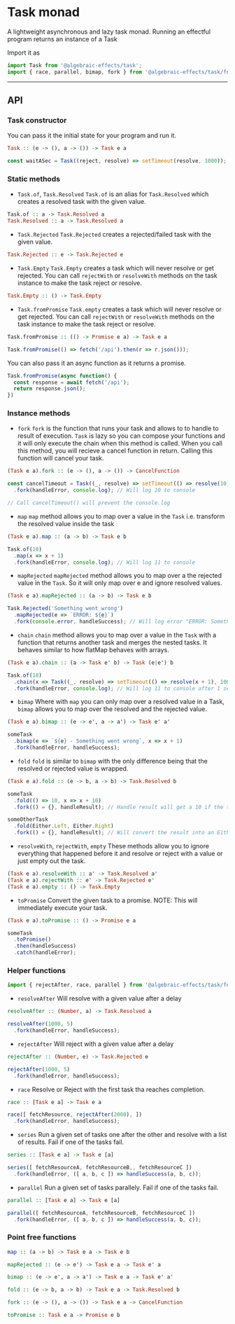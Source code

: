 
# Task monad
A lightweight asynchronous and lazy task monad. Running an effectful program returns an instance of a Task


Import it as
```js
import Task from '@algebraic-effects/task';
import { race, parallel, bimap, fork } from '@algebraic-effects/task/fns'; // Helper functions. Also includes point-free alternatives for Task#method
```

---

## API

### Task constructor
You can pass it the initial state for your program and run it.
```haskell
Task :: (e -> (), a -> ()) -> Task e a
```

```js
const waitASec = Task((reject, resolve) => setTimeout(resolve, 1000));
```

### Static methods

* `Task.of`, `Task.Resolved`
`Task.of` is an alias for `Task.Resolved` which creates a resolved task with the given value.
```haskell
Task.of :: a -> Task.Resolved a
Task.Resolved :: a -> Task.Resolved a
```

* `Task.Rejected`
`Task.Rejected` creates a rejected/failed task with the given value.
```haskell
Task.Rejected :: e -> Task.Rejected e
```

* `Task.Empty`
`Task.Empty` creates a task which will never resolve or get rejected. You can call `rejectWith` or `resolveWith` methods on the task instance to make the task reject or resolve.
```haskell
Task.Empty :: () -> Task.Empty
```

* `Task.fromPromise`
`Task.empty` creates a task which will never resolve or get rejected. You can call `rejectWith` or `resolveWith` methods on the task instance to make the task reject or resolve.
```haskell
Task.fromPromise :: (() -> Promise e a) -> Task e a
```

```js
Task.fromPromise(() => fetch('/api').then(r => r.json()));
```

You can also pass it an async function as it returns a promise.
```js
Task.fromPromise(async function() {
  const response = await fetch('/api');
  return response.json();
})
```


### Instance methods

* `fork`
`fork` is the function that runs your task and allows to to handle to result of execution. `Task` is lazy so you can compose your functions and it will only execute the chain when this method is called. When you call this method, you will recieve a cancel function in return. Calling this function will cancel your task.
```haskell
(Task e a).fork :: (e -> (), a -> ()) -> CancelFunction
```
```js
const cancelTimeout = Task((_, resolve) => setTimeout(() => resolve(10), 1000))
  .fork(handleError, console.log); // Will log 10 to console

// Call cancelTimeout() will prevent the console.log
```


* `map`
`map` method allows you to map over a value in the `Task` i.e. transform the resolved value inside the task
```haskell
(Task e a).map :: (a -> b) -> Task e b
```
```js
Task.of(10)
  .map(x => x + 1)
  .fork(handleError, console.log); // Will log 11 to console
```


* `mapRejected`
`mapRejected` method allows you to map over a the rejected value in the `Task`. So it will only map over e and ignore resolved values.
```haskell
(Task e a).mapRejected :: (a -> b) -> Task e b
```
```js
Task.Rejected('Something went wrong')
  .mapRejected(e => `ERROR: ${e}`)
  .fork(console.error, handleSuccess); // Will log error "ERROR: Something went wrong"
```


* `chain`
`chain` method allows you to map over a value in the `Task` with a function that returns another task and merges the nested tasks. It behaves similar to how flatMap behaves with arrays.
```haskell
(Task e a).chain :: (a -> Task e' b) -> Task (e|e') b
```
```js
Task.of(10)
  .chain(x => Task((_, resolve) => setTimeout(() => resolve(x + 1), 1000)))
  .fork(handleError, console.log); // Will log 11 to console after 1 second
```


* `bimap`
Where with `map` you can only map over a resolved value in a Task, `bimap` allows you to map over the resolved and the rejected value.
```haskell
(Task e a).bimap :: (e -> e', a -> a') -> Task e' a'
```
```js
someTask
  .bimap(e => `${e} - Something went wrong`, x => x + 1)
  .fork(handleError, handleSuccess);
```


* `fold`
`fold` is similar to `bimap` with the only difference being that the resolved or rejected value is wrapped.
```haskell
(Task e a).fold :: (e -> b, a -> b) -> Task.Resolved b
```
```js
someTask
  .fold(() => 10, x => x + 10)
  .fork(() = {}, handleResult); // Handle result will get a 10 if the task is rejected, else, it will get (resolved value + 10)

someOtherTask
  .fold(Either.Left, Either.Right)
  .fork(() = {}, handleResult); // Will convert the result into an Either
```


* `resolveWith`, `rejectWith`, `empty`
These methods allow you to ignore everything that happened before it and resolve or reject with a value or just empty out the task.
```haskell
(Task e a).resolveWith :: a' -> Task.Resolved a'
(Task e a).rejectWith :: e' -> Task.Rejected e'
(Task e a).empty :: () -> Task.Empty
```

* `toPromise`
Convert the given task to a promise.
NOTE: This will immediately execute your task.
```haskell
(Task e a).toPromise :: () -> Promise e a
```
```js
someTask
  .toPromise()
  .then(handleSuccess)
  .catch(handleError);
```


### Helper functions

```js
import { rejectAfter, race, parallel } from '@algebraic-effects/task/fns';
```

* `resolveAfter`
Will resolve with a given value after a delay

```haskell
resolveAfter :: (Number, a) -> Task.Resolved a
```
```js
resolveAfter(1000, 5)
  .fork(handleError, handleSuccess);
```


* `rejectAfter`
Will reject with a given value after a delay


```haskell
rejectAfter :: (Number, e) -> Task.Rejected e
```
```js
rejectAfter(1000, 5)
  .fork(handleError, handleSuccess);
```


* `race`
Resolve or Reject with the first task tha reaches completion.

```haskell
race :: [Task e a] -> Task e a
```
```js
race([ fetchResource, rejectAfter(2000), ])
  .fork(handleError, handleSuccess);
```


* `series`
Run a given set of tasks one after the other and resolve with a list of results. Fail if one of the tasks fail.

```haskell
series :: [Task e a] -> Task e [a]
```
```js
series([ fetchResourceA, fetchResourceB,, fetchResourceC ])
  .fork(handleError, ([ a, b, c ]) => handleSuccess(a, b, c));
```


* `parallel`
Run a given set of tasks parallely. Fail if one of the tasks fail.

```haskell
parallel :: [Task e a] -> Task e [a]
```
```js
parallel([ fetchResourceA, fetchResourceB, fetchResourceC ])
  .fork(handleError, ([ a, b, c ]) => handleSuccess(a, b, c));
```


### Point free functions

```haskell
map :: (a -> b) -> Task e a -> Task e b
```
```haskell
mapRejected :: (e -> e') -> Task e a -> Task e' a
```
```haskell
bimap :: (e -> e', a -> a') -> Task e a -> Task e' a'
```
```haskell
fold :: (e -> b, a -> b) -> Task e a -> Task.Resolved b
```
```haskell
fork :: (e -> (), a -> ()) -> Task e a -> CancelFunction
```
```haskell
toPromise :: Task e a -> Promise e b
```

